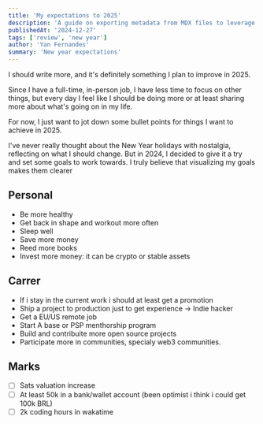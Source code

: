 ```yaml
---
title: 'My expectations to 2025'
description: 'A guide on exporting metadata from MDX files to leverage Next.js SEO features.'
publishedAt: '2024-12-27'
tags: ['review', 'new year']
author: 'Yan Fernandes'
summary: 'New year expectations'
---
```



I should write more, and it's definitely something I plan to improve in 2025.

Since I have a full-time, in-person job, I have less time to focus on other things, but every day I feel like I should be doing more or at least sharing more about what's going on in my life.

For now, I just want to jot down some bullet points for things I want to achieve in 2025.

I've never really thought about the New Year holidays with nostalgia, reflecting on what I should change. But in 2024, I decided to give it a try and set some goals to work towards. I truly believe that visualizing my goals makes them clearer

## Personal 
- Be more healthy
- Get back in shape and workout more often 
- Sleep well
- Save more money
- Reed more books 
- Invest more money: it can be crypto or stable assets

## Carrer 
- If i stay in the current work i should at least get a promotion
- Ship a project to production just to get experience -> Indie hacker 
- Get a EU/US remote job
- Start A base or PSP menthorship program
- Build and contribuite more open source projects 
- Participate more in communities, specialy web3 communities.

## Marks
- [ ] Sats valuation increase
- [ ] At least 50k in a bank/wallet account (been optimist i think i could get 100k BRL)
- [ ] 2k coding hours in wakatime 
